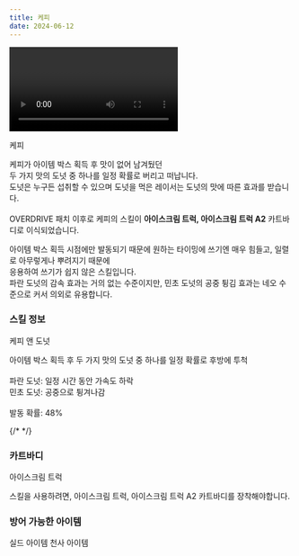 ```yaml
---
title: 케피
date: 2024-06-12
---
```


<Division className="mdRatio">
	<Video fileName="skill/skill-keffy1.mp4" />
</Division>

<Sprite className="character" backgroundPosition="-833px -1071px">케피</Sprite>

<Bq>케피가 아이템 박스 획득 후 맛이 없어 남겨뒀던<br/>
두 가지 맛의 도넛 중 하나를 일정 확률로 버리고 떠납니다.<br/>
도넛은 누구든 섭취할 수 있으며 도넛을 먹은 레이서는 도넛의 맛에 따른 효과를 받습니다.<br/><br/>OVERDRIVE 패치 이후로 케피의 스킬이 **아이스크림 트럭, 아이스크림 트럭 A2** 카트바디로 이식되었습니다.</Bq>

아이템 박스 획득 시점에만 발동되기 때문에 원하는 타이밍에 쓰기엔 매우 힘들고, 일렬로 아무렇게나 뿌려지기 때문에 <br/>
응용하여 쓰기가 쉽지 않은 스킬입니다.
<br/>
파란 도넛의 감속 효과는 거의 없는 수준이지만, 민초 도넛의 공중 튕김 효과는 네오 수준으로 커서 의외로 유용합니다.

### 스킬 정보

<Sprite className="skill" backgroundPosition="-100px -190px">케피 앤 도넛</Sprite>

<Info diffText="초보자 추천" titleText="케피 앤 도넛" tagText="패시브"/>

<Bq>아이템 박스 획득 후
두 가지 맛의 도넛 중 하나를 일정 확률로 후방에 투척<br/><br/>
파란 도넛: 일정 시간 동안 가속도 하락<br/>
민초 도넛: 공중으로 튕겨나감<br/><br/>발동 확률: 48%</Bq>

{/* <TagList title="발동 확률">
    <Tag name="일반" text1="48%"/>
    <Tag name="고급" text1="50%"/>
    <Tag name="희귀" text1="52%"/>
    <Tag name="영웅" text1="54%"/>
    <Tag name="전설" text1="56%"/>
</TagList> */}

### 카트바디

<Sprite className="kart" backgroundPosition="-2613px -1029px">
	아이스크림 트럭
</Sprite>

스킬을 사용하려면, 아이스크림 트럭, 아이스크림 트럭 A2 카트바디를 장착해야합니다.

### 방어 가능한 아이템

<Division className="mdFlex mdCg">
    <Sprite className="item" backgroundPosition="-244px -165px">실드 아이템</Sprite>
    <Sprite className="item" backgroundPosition="-87px -13px">천사 아이템</Sprite>
</Division>